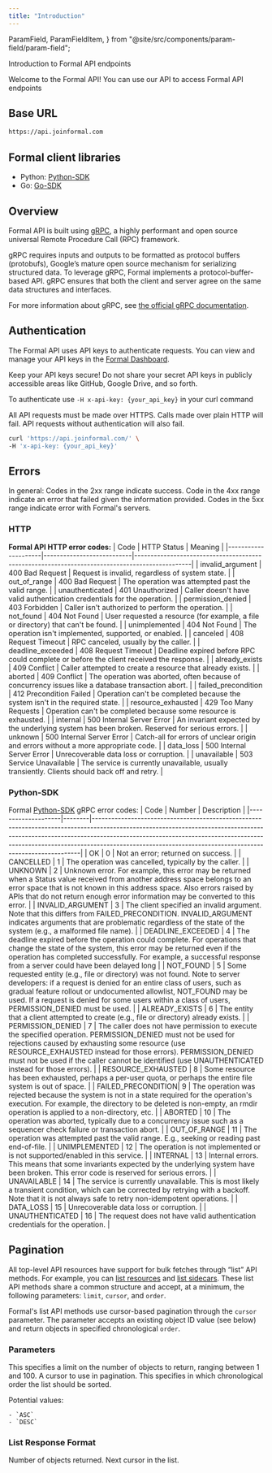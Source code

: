 ```yaml
---
title: "Introduction"
---
```


  ParamField,
  ParamFieldItem,
} from "@site/src/components/param-field/param-field";

<span className="page-description">Introduction to Formal API endpoints</span>

Welcome to the Formal API! You can use our API to access Formal API endpoints

## Base URL

```bash Base URL
https://api.joinformal.com
```

## Formal client libraries

- Python: [Python-SDK](https://pypi.org/project/formal-sdk/)
- Go: [Go-SDK](https://github.com/formalco/go-sdk)

## Overview

Formal API is built using [gRPC](https://grpc.io/), a highly performant and open source universal Remote Procedure Call (RPC) framework.

gRPC requires inputs and outputs to be formatted as protocol buffers (protobufs), Google’s mature open source mechanism for serializing structured data. To leverage gRPC, Formal implements a protocol-buffer-based API. gRPC ensures that both the client and server agree on the same data structures and interfaces.

For more information about gRPC, see [the official gRPC documentation](http://www.grpc.io/docs/guides/).

## Authentication

The Formal API uses API keys to authenticate requests. You can view and manage your API keys in the [Formal Dashboard](https://app.joinformal.com/dashboard/sources).

Keep your API keys secure! Do not share your secret API keys in publicly accessible areas like GitHub, Google Drive, and so forth.

To authenticate use `-H x-api-key: {your_api_key}` in your curl command

All API requests must be made over HTTPS. Calls made over plain HTTP will fail. API requests without authentication will also fail.

```bash Authenticate
curl 'https://api.joinformal.com/' \
-H 'x-api-key: {your_api_key}'
```

## Errors

In general: Codes in the 2xx range indicate success. Code in the 4xx range indicate an error that failed given the information provided. Codes in the 5xx range indicate error with Formal's servers.

### HTTP

**Formal API HTTP error codes:**
| Code | HTTP Status | Meaning |
|---------------------|---------------------------|-----------------------------------------------------------------------------------------------|
| invalid_argument | 400 Bad Request | Request is invalid, regardless of system state. |
| out_of_range | 400 Bad Request | The operation was attempted past the valid range. |
| unauthenticated | 401 Unauthorized | Caller doesn't have valid authentication credentials for the operation. |
| permission_denied | 403 Forbidden | Caller isn't authorized to perform the operation. |
| not_found | 404 Not Found | User requested a resource (for example, a file or directory) that can't be found. |
| unimplemented | 404 Not Found | The operation isn't implemented, supported, or enabled. |
| canceled | 408 Request Timeout | RPC canceled, usually by the caller. |
| deadline_exceeded | 408 Request Timeout | Deadline expired before RPC could complete or before the client received the response. |
| already_exists | 409 Conflict | Caller attempted to create a resource that already exists. |
| aborted | 409 Conflict | The operation was aborted, often because of concurrency issues like a database transaction abort. |
| failed_precondition | 412 Precondition Failed | Operation can't be completed because the system isn't in the required state. |
| resource_exhausted | 429 Too Many Requests | Operation can't be completed because some resource is exhausted. |
| internal | 500 Internal Server Error | An invariant expected by the underlying system has been broken. Reserved for serious errors. |
| unknown | 500 Internal Server Error | Catch-all for errors of unclear origin and errors without a more appropriate code. |
| data_loss | 500 Internal Server Error | Unrecoverable data loss or corruption. |
| unavailable | 503 Service Unavailable | The service is currently unavailable, usually transiently. Clients should back off and retry. |

### Python-SDK

Formal [Python-SDK](https://pypi.org/project/formal-sdk/) gRPC error codes:
| Code | Number | Description |
|--------------------|--------|--------------------------------------------------------------------------------------------------------------------------------------------------------------------------------------------------------------------------------------------------------------------------------------------------------------------|
| OK | 0 | Not an error; returned on success. |
| CANCELLED | 1 | The operation was cancelled, typically by the caller. |
| UNKNOWN | 2 | Unknown error. For example, this error may be returned when a Status value received from another address space belongs to an error space that is not known in this address space. Also errors raised by APIs that do not return enough error information may be converted to this error. |
| INVALID_ARGUMENT | 3 | The client specified an invalid argument. Note that this differs from FAILED_PRECONDITION. INVALID_ARGUMENT indicates arguments that are problematic regardless of the state of the system (e.g., a malformed file name). |
| DEADLINE_EXCEEDED | 4 | The deadline expired before the operation could complete. For operations that change the state of the system, this error may be returned even if the operation has completed successfully. For example, a successful response from a server could have been delayed long |
| NOT_FOUND | 5 | Some requested entity (e.g., file or directory) was not found. Note to server developers: if a request is denied for an entire class of users, such as gradual feature rollout or undocumented allowlist, NOT_FOUND may be used. If a request is denied for some users within a class of users, PERMISSION_DENIED must be used. |
| ALREADY_EXISTS | 6 | The entity that a client attempted to create (e.g., file or directory) already exists. |
| PERMISSION_DENIED | 7 | The caller does not have permission to execute the specified operation. PERMISSION_DENIED must not be used for rejections caused by exhausting some resource (use RESOURCE_EXHAUSTED instead for those errors). PERMISSION_DENIED must not be used if the caller cannot be identified (use UNAUTHENTICATED instead for those errors). |
| RESOURCE_EXHAUSTED | 8 | Some resource has been exhausted, perhaps a per-user quota, or perhaps the entire file system is out of space. |
| FAILED_PRECONDITION| 9 | The operation was rejected because the system is not in a state required for the operation's execution. For example, the directory to be deleted is non-empty, an rmdir operation is applied to a non-directory, etc. |
| ABORTED | 10 | The operation was aborted, typically due to a concurrency issue such as a sequencer check failure or transaction abort. |
| OUT_OF_RANGE | 11 | The operation was attempted past the valid range. E.g., seeking or reading past end-of-file. |
| UNIMPLEMENTED | 12 | The operation is not implemented or is not supported/enabled in this service. |
| INTERNAL | 13 | Internal errors. This means that some invariants expected by the underlying system have been broken. This error code is reserved for serious errors. |
| UNAVAILABLE | 14 | The service is currently unavailable. This is most likely a transient condition, which can be corrected by retrying with a backoff. Note that it is not always safe to retry non-idempotent operations. |
| DATA_LOSS | 15 | Unrecoverable data loss or corruption. |
| UNAUTHENTICATED | 16 | The request does not have valid authentication credentials for the operation. |

## Pagination

All top-level API resources have support for bulk fetches through “list” API methods. For example, you can [list resources](/api-reference/resourceservice/resource-service-list-resources) and [list sidecars](/api-reference/sidecarservice/sidecar-service-list-sidecars). These list API methods share a common structure and accept, at a minimum, the following parameters: `limit`, `cursor`, and `order`.

Formal's list API methods use cursor-based pagination through the `cursor` parameter. The parameter accepts an existing object ID value (see below) and return objects in specified chronological `order`.

### Parameters

<ParamField>
  <ParamFieldItem title="limit" isRequired tags={["integer"]}>
This specifies a limit on the number of objects to return, ranging between 1 and 100.
  </ParamFieldItem>
  <ParamFieldItem title="cursor" tags={["string"]}>
A cursor to use in pagination.
  </ParamFieldItem>
  <ParamFieldItem title="order" tags={["string", 'default: "asc"']} default="asc">
This specifies in which chronological order the list should be sorted.

Potential values:

    - `ASC`
    - `DESC`

  </ParamFieldItem>
</ParamField>

### List Response Format

<ParamField>
  <ParamFieldItem title="count" isRequired tags={["integer"]}>
    Number of objects returned.
  </ParamFieldItem>
  <ParamFieldItem title="next_cursor" isRequired tags={["string"]}>
    Next cursor in the list.
  </ParamFieldItem>
</ParamField>
